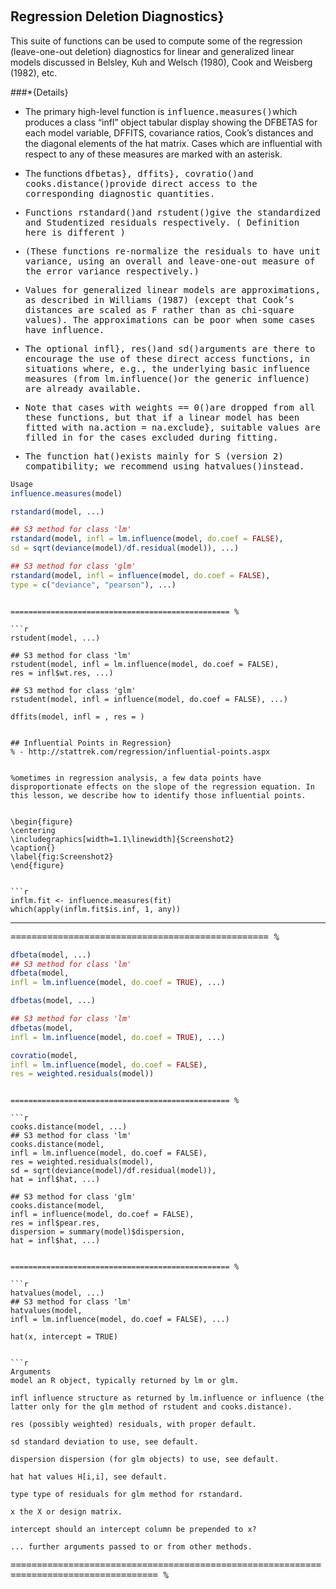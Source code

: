 

\

## Regression Deletion Diagnostics}

This suite of functions can be used to compute some of the regression (leave-one-out deletion) diagnostics for linear and generalized linear models discussed in Belsley, Kuh and Welsch (1980), Cook and Weisberg (1982), etc.

\###*{Details}

*   The primary high-level function is <tt>influence.measures()</tt>which produces a class "infl" object tabular display showing the DFBETAS for each model variable, DFFITS, covariance ratios, Cook's distances and the diagonal elements of the hat matrix. Cases which are influential with respect to any of these measures are marked with an asterisk. 

*   The functions <tt>dfbetas}, <tt>dffits}, <tt>covratio()</tt>and <tt>cooks.distance()</tt>provide direct access to the corresponding diagnostic quantities. 

*   Functions <tt>rstandard()</tt>and <tt>rstudent()</tt>give the standardized and Studentized residuals respectively. 
( Definition here is different )
*   (These functions re-normalize the residuals to have unit variance, using an overall and leave-one-out measure of the error variance respectively.) 

*   Values for generalized linear models are approximations, as described in Williams (1987) (except that Cook's distances are scaled as F rather than as chi-square values). The approximations can be poor when some cases have  influence. 

*   The optional i<tt>nfl}, <tt>res()</tt>and <tt>sd()</tt>arguments are there to encourage the use of these direct access functions, in situations where, e.g., the underlying basic influence measures (from <tt>lm.influence()</tt>or the generic influence) are already available. 

*   Note that cases with <tt>weights == 0()</tt>are dropped from all these functions, but that if a linear model has been fitted with <tt>na.action = na.exclude}, suitable values are filled in for the cases excluded during fitting. 

*   
The function <tt>hat()</tt>exists mainly for S (version 2) compatibility; we recommend using <tt>hatvalues()</tt>instead. 

 


```r
Usage
influence.measures(model)

rstandard(model, ...)

## S3 method for class 'lm'
rstandard(model, infl = lm.influence(model, do.coef = FALSE),
sd = sqrt(deviance(model)/df.residual(model)), ...)

## S3 method for class 'glm'
rstandard(model, infl = influence(model, do.coef = FALSE),
type = c("deviance", "pearson"), ...)
```
```

================================================= %

```r
rstudent(model, ...)

## S3 method for class 'lm'
rstudent(model, infl = lm.influence(model, do.coef = FALSE),
res = infl$wt.res, ...)

## S3 method for class 'glm'
rstudent(model, infl = influence(model, do.coef = FALSE), ...)

dffits(model, infl = , res = )
```
```

## Influential Points in Regression}
% - http://stattrek.com/regression/influential-points.aspx
 

%ometimes in regression analysis, a few data points have disproportionate effects on the slope of the regression equation. In this lesson, we describe how to identify those influential points.


\begin{figure}
\centering
\includegraphics[width=1.1\linewidth]{Screenshot2}
\caption{}
\label{fig:Screenshot2}
\end{figure}


```r
inflm.fit <- influence.measures(fit)
which(apply(inflm.fit$is.inf, 1, any))
```
---------------------------------------------------------------------------------------



================================================= %

```r
dfbeta(model, ...)
## S3 method for class 'lm'
dfbeta(model, 
infl = lm.influence(model, do.coef = TRUE), ...)

dfbetas(model, ...)

## S3 method for class 'lm'
dfbetas(model, 
infl = lm.influence(model, do.coef = TRUE), ...)

covratio(model, 
infl = lm.influence(model, do.coef = FALSE),
res = weighted.residuals(model))
```
```

================================================= %

```r
cooks.distance(model, ...)
## S3 method for class 'lm'
cooks.distance(model, 
infl = lm.influence(model, do.coef = FALSE),
res = weighted.residuals(model),
sd = sqrt(deviance(model)/df.residual(model)),
hat = infl$hat, ...)

## S3 method for class 'glm'
cooks.distance(model, 
infl = influence(model, do.coef = FALSE),
res = infl$pear.res,
dispersion = summary(model)$dispersion,
hat = infl$hat, ...)
```
```

================================================= %

```r
hatvalues(model, ...)
## S3 method for class 'lm'
hatvalues(model, 
infl = lm.influence(model, do.coef = FALSE), ...)

hat(x, intercept = TRUE)

```
```

```r
Arguments
model an R object, typically returned by lm or glm.

infl influence structure as returned by lm.influence or influence (the latter only for the glm method of rstudent and cooks.distance).

res (possibly weighted) residuals, with proper default.

sd standard deviation to use, see default.

dispersion dispersion (for glm objects) to use, see default.

hat hat values H[i,i], see default.

type type of residuals for glm method for rstandard.

x the X or design matrix.

intercept should an intercept column be prepended to x?

... further arguments passed to or from other methods.

```

======================================================================================= %








